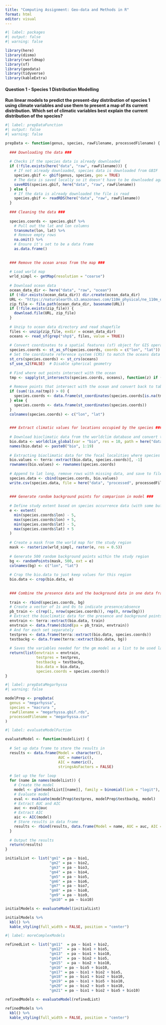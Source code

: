 ```yaml
---
title: "Computing Assignment: Geo-data and Methods in R"
format: html
editor: visual
---
```


```r
#| label: packages
#| output: false
#| warning: false

library(here)
library(dismo)
library(rworldmap)
library(sf)
library(geodata)
library(tidyverse)
library(kableExtra)
```

#### Question 1 - Species 1 Distribution Modelling 

**Run linear models to predict the present-day distribution of species 1 using climate variables and use them to present a map of its current distribution. Which set of climatic variables best explain the current distribution of the species?**

```r
#| label: prepDataFunction
#| output: false
#| warning: false

prepData <- function(genus, species, rawFilename, processedFilename) {
  
  ### Downloading the data ###
  
  # Checks if the species data is already downloaded 
  if (!file.exists(here("data", "raw", rawFilename))) {
    # If not already downloaded, species data is downloaded from GBIF
    species.gbif <- gbif(genus, species, geo = TRUE)
    # The data is saved locally so it doesn't have to be downloaded again
    saveRDS(species.gbif, here("data", "raw", rawFilename))
  } else {
    # If the data is already downloaded the file is read
    species.gbif <- readRDS(here("data", "raw", rawFilename))
  }
  
  ### Cleaning the data ###
  
  species.coords <- species.gbif %>% 
    # Pull out the lat and lon columns
    transmute(lon, lat) %>% 
    # Remove empty rows 
    na.omit() %>% 
    # Ensure it's set to be a data frame
    as.data.frame()
  
  
  ### Remove the ocean areas from the map ###
  
  # Load world map
  wrld_simpl <- getMap(resolution = "coarse")
  
  # Download ocean data
  ocean_data_dir <- here("data", "raw", "ocean")
  if (!dir.exists(ocean_data_dir)) dir.create(ocean_data_dir)
  URL <- "https://naturalearth.s3.amazonaws.com/110m_physical/ne_110m_ocean.zip"
  zip_file <- file.path(ocean_data_dir, basename(URL))
  if (!file.exists(zip_file)) {
    download.file(URL, zip_file)
  }
  
  # Unzip to ocean data directory and read shapefile
  files <- unzip(zip_file, exdir = ocean_data_dir)
  oceans <- read_sf(grep("shp$", files, value = TRUE))
  
  # Convert coordinates to a spatial features (sf) object for GIS operations
  species.coords <- st_as_sf(species.coords, coords = c("lon", "lat"))
  # Set the coordinate reference system (CRS) to match the oceans data
  st_crs(species.coords) <- st_crs(oceans)
  sf_use_s2(FALSE)  # Disable spherical geometry
  
  # Find where out points intersect with the ocean
  tmp <- sapply(st_intersects(species.coords, oceans), function(z) if (length(z) == 0) NA_integer_ else z[1])
  
  # Remove points that intersect with the ocean and convert back to table of coordinates
  if (sum(!is.na(tmp)) > 0) {
    species.coords <- data.frame(st_coordinates(species.coords[is.na(tmp), ]))
  } else {
    species.coords <- data.frame(st_coordinates(species.coords))
  }
  colnames(species.coords) <- c("lon", "lat")

  
  ### Extract climatic values for locations occupied by the species ###
  
  # Download bioclimatic data from the worldclim database and convert to Raster format
  bio.data <- worldclim_global(var = "bio", res = 10, path = here("data", "raw"))
  names(bio.data) <- paste0("bio", 1:19)
  
  # Extracting bioclimatic data for the focal localities where species is found
  bio.values <- terra::extract(bio.data, species.coords)[, -1]
  rownames(bio.values) <- rownames(species.coords)
  
  # Append to lat long, remove rows with missing data, and save to file for future use
  species.data <- cbind(species.coords, bio.values)
  write.csv(species.data, file = here("data", "processed", processedFilename), row.names = FALSE)
  
  
  ### Generate random background points for comparison in model ###
  
  # Define study extent based on species occurrence data (with some buffer around it)
  e <- extent(
    min(species.coords$lon) - 5,
    max(species.coords$lon) + 5,
    min(species.coords$lat) - 5,
    max(species.coords$lat) + 5
  )
  
  # Create a mask from the world map for the study region
  mask <- rasterize(wrld_simpl, raster(e, res = 0.5))
  
  # Generate 500 random background points within the study region
  bg <- randomPoints(mask, 500, ext = e)
  colnames(bg) <- c("lon", "lat")
  
  # Crop the bio.data to just keep values for this region
  bio.data <- crop(bio.data, e)
  
  
  ### Combine the presence data and the background data in one data frame ###
  
  train <- rbind(species.coords, bg)
  # Create a vector of 1s and 0s to indicate presence/absence
  pb_train <- c(rep(1, nrow(species.coords)), rep(0, nrow(bg)))
  # Extract the bioclimatic data for the presence and background points
  envtrain <- terra::extract(bio.data, train)
  envtrain <- data.frame(cbind(pa = pb_train, envtrain))
  # And for each set separately
  testpres <- data.frame(terra::extract(bio.data, species.coords))
  testbackg <- data.frame(terra::extract(bio.data, bg))
  
  # Saves the variables needed for the gm model as a list to be used later
  return(list(envtrain = envtrain, 
              testpres = testpres, 
              testbackg = testbackg, 
              bio.data = bio.data, 
              species.coords = species.coords))
}
```

```r
#| label: prepDataMegarhyssa
#| warning: false

modelPrep <- prepData(
  genus = "megarhyssa",
  species = "macrura ",
  rawFilename = "megarhyssa.gbif.rds",
  processedFilename = "megarhyssa.csv" 
)
```
```r
#| label: evaluateModelFuction

evaluateModel <- function(modelList) {
  
  # Set up data frame to store the results in 
  results <- data.frame(Model = character(), 
                        AUC = numeric(), 
                        AIC = numeric(), 
                        stringsAsFactors = FALSE)
  
  # Set up the for loop 
  for (name in names(modelList)) {
    # Create the model
    model <- glm(modelList[[name]], family = binomial(link = "logit"), data = modelPrep$envtrain)
    # Evaluate model
    eval <- evaluate(modelPrep$testpres, modelPrep$testbackg, model)
    # Extract AUC and AIC
    auc <- eval@auc
    # Extract AIC
    aic <- AIC(model)
    # Store results in data frame
    results <- rbind(results, data.frame(Model = name, AUC = auc, AIC = aic))
  }
  
  # Output the results
  return(results)
}

```

```r
initialList <- list("gm1" = pa ~ bio1, 
                    "gm2" = pa ~ bio2,
                    "gm3" = pa ~ bio3,
                    "gm4" = pa ~ bio4,
                    "gm5" = pa ~ bio5, 
                    "gm6" = pa ~ bio6,
                    "gm7" = pa ~ bio7,
                    "gm8" = pa ~ bio8,
                    "gm9" = pa ~ bio9,
                    "gm10" = pa ~ bio10)

initialModels <- evaluateModel(initialList)

initialModels %>%
  kbl() %>%
  kable_styling(full_width = FALSE, position = "center")
```
```r
#| label: moreComplexModels

refinedList <- list("gm11"  = pa ~ bio1 + bio2, 
                    "gm12"  = pa ~ bio1 + bio5,
                    "gm13"  = pa ~ bio1 + bio10,
                    "gm14"  = pa ~ bio2 + bio5,
                    "gm15"  = pa ~ bio2 + bio10,
                    "gm16" = pa ~ bio5 + bio10,
                    "gm17" = pa ~ bio1 + bio2 + bio5,
                    "gm18" = pa ~ bio1 + bio2 + bio10,
                    "gm19" = pa ~ bio1 + bio5 + bio10,
                    "gm20" = pa ~ bio2 + bio5 + bio10,
                    "gm21" = pa ~ bio1 + bio2 + bio5 + bio10)

refinedModels <- evaluateModel(refinedList)

refinedModels %>%
  kbl() %>%
  kable_styling(full_width = FALSE, position = "center")
```



